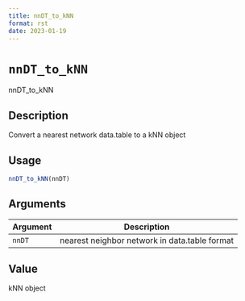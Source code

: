 ```yaml
--- 
title: nnDT_to_kNN 
format: rst 
date: 2023-01-19 
--- 
```

# `nnDT_to_kNN`

nnDT_to_kNN


## Description

Convert a nearest network data.table to a kNN object


## Usage

```r
nnDT_to_kNN(nnDT)
```


## Arguments

Argument      |Description
------------- |----------------
`nnDT`     |     nearest neighbor network in data.table format


## Value

kNN object


